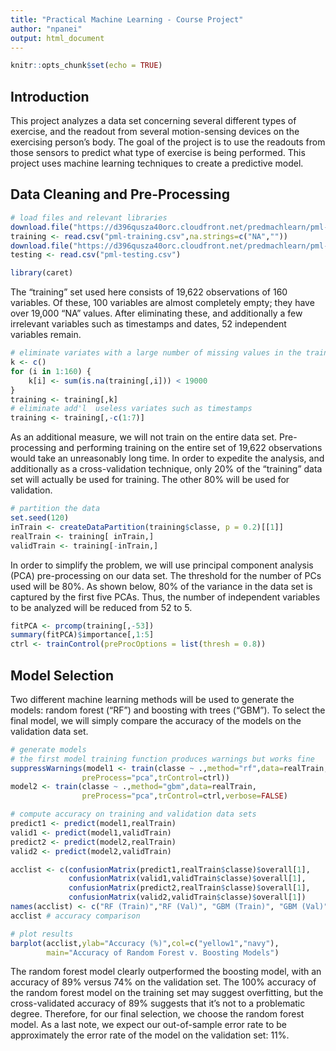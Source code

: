 ---
title: "Practical Machine Learning - Course Project"
author: "npanei"
output: html_document
---

```{r setup, include=FALSE}
knitr::opts_chunk$set(echo = TRUE)
```

## Introduction
This project analyzes a data set concerning several different types of exercise,
and the readout from several motion-sensing devices on the exercising person's
body. The goal of the project is to use the readouts from those sensors to predict
what type of exercise is being performed. This project uses machine learning techniques
to create a predictive model.

## Data Cleaning and Pre-Processing

```{r}
# load files and relevant libraries
download.file("https://d396qusza40orc.cloudfront.net/predmachlearn/pml-training.csv","pml-training.csv")
training <- read.csv("pml-training.csv",na.strings=c("NA",""))
download.file("https://d396qusza40orc.cloudfront.net/predmachlearn/pml-testing.csv","pml-testing.csv")
testing <- read.csv("pml-testing.csv")

library(caret)
```

The "training" set used here consists of 19,622 observations of 160 variables.
Of these, 100 variables are almost completely empty; they have over 19,000
"NA" values. After eliminating these, and additionally a few irrelevant
variables such as timestamps and dates, 52 independent variables remain.

```{r}
# eliminate variates with a large number of missing values in the training set
k <- c()
for (i in 1:160) {
    k[i] <- sum(is.na(training[,i])) < 19000
}
training <- training[,k]
# eliminate add'l  useless variates such as timestamps
training <- training[,-c(1:7)]
```

As an additional measure, we will not train on the entire data set. Pre-processing
and performing training on the entire set of 19,622 observations would
take an unreasonably long time. In order to expedite the analysis, and additionally
as a cross-validation technique, only 20% of the "training" data set will actually
be used for training. The other 80% will be used for validation.

```{r}
# partition the data
set.seed(120)
inTrain <- createDataPartition(training$classe, p = 0.2)[[1]]
realTrain <- training[ inTrain,]
validTrain <- training[-inTrain,]
```

In order to simplify the problem, we will use principal component analysis (PCA)
pre-processing on our data set. The threshold for the number of PCs used will be
80%. As shown below, 80% of the variance in the data set is captured by the first
five PCAs. Thus, the number of independent variables to be analyzed will be reduced
from 52 to 5.

```{r}
fitPCA <- prcomp(training[,-53])
summary(fitPCA)$importance[,1:5]
ctrl <- trainControl(preProcOptions = list(thresh = 0.8))
```

## Model Selection

Two different machine learning methods will be used to generate the models: random
forest ("RF") and boosting with trees ("GBM"). To select the final model, we will
simply compare the accuracy of the models on the validation data set.


```{r}
# generate models
# the first model training function produces warnings but works fine
suppressWarnings(model1 <- train(classe ~ .,method="rf",data=realTrain,
                preProcess="pca",trControl=ctrl))
model2 <- train(classe ~ .,method="gbm",data=realTrain,
                preProcess="pca",trControl=ctrl,verbose=FALSE)

# compute accuracy on training and validation data sets
predict1 <- predict(model1,realTrain)
valid1 <- predict(model1,validTrain)
predict2 <- predict(model2,realTrain)
valid2 <- predict(model2,validTrain)

acclist <- c(confusionMatrix(predict1,realTrain$classe)$overall[1],
             confusionMatrix(valid1,validTrain$classe)$overall[1],
             confusionMatrix(predict2,realTrain$classe)$overall[1],
             confusionMatrix(valid2,validTrain$classe)$overall[1])
names(acclist) <- c("RF (Train)","RF (Val)", "GBM (Train)", "GBM (Val)")
acclist # accuracy comparison

# plot results
barplot(acclist,ylab="Accuracy (%)",col=c("yellow1","navy"),
        main="Accuracy of Random Forest v. Boosting Models")
```

The random forest model clearly outperformed the boosting model, with an accuracy of 89%
versus 74% on the validation set. The 100% accuracy of the random forest model on the
training set may suggest overfitting, but the cross-validated accuracy of 89% suggests
that it's not to a problematic degree. Therefore, for our final selection, we choose the
random forest model. As a last note, we expect our out-of-sample error rate to be
approximately the error rate of the model on the validation set: 11%.